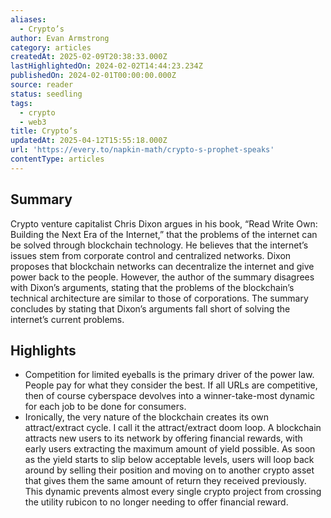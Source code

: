 ```yaml
---
aliases:
  - Crypto’s
author: Evan Armstrong
category: articles
createdAt: 2025-02-09T20:38:33.000Z
lastHighlightedOn: 2024-02-02T14:44:23.234Z
publishedOn: 2024-02-01T00:00:00.000Z
source: reader
status: seedling
tags:
  - crypto
  - web3
title: Crypto’s
updatedAt: 2025-04-12T15:55:18.000Z
url: 'https://every.to/napkin-math/crypto-s-prophet-speaks'
contentType: articles
---
```

## Summary

Crypto venture capitalist Chris Dixon argues in his book, “Read Write Own: Building the Next Era of the Internet,” that the problems of the internet can be solved through blockchain technology. He believes that the internet’s issues stem from corporate control and centralized networks. Dixon proposes that blockchain networks can decentralize the internet and give power back to the people. However, the author of the summary disagrees with Dixon’s arguments, stating that the problems of the blockchain’s technical architecture are similar to those of corporations. The summary concludes by stating that Dixon’s arguments fall short of solving the internet’s current problems.

## Highlights

- Competition for limited eyeballs is the primary driver of the power law. People pay for what they consider the best. If all URLs are competitive, then of course cyberspace devolves into a winner-take-most dynamic for each job to be done for consumers.
- Ironically, the very nature of the blockchain creates its own attract/extract cycle. I call it the attract/extract doom loop. A blockchain attracts new users to its network by offering financial rewards, with early users extracting the maximum amount of yield possible. As soon as the yield starts to slip below acceptable levels, users will loop back around by selling their position and moving on to another crypto asset that gives them the same amount of return they received previously. This dynamic prevents almost every single crypto project from crossing the utility rubicon to no longer needing to offer financial reward.

